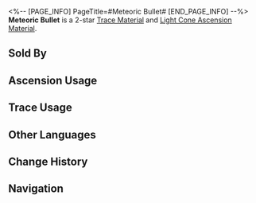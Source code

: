 <%-- [PAGE_INFO]
PageTitle=#Meteoric Bullet#
[END_PAGE_INFO] --%>
{{Item Infobox
|id          = 110191
|image       = Item Meteoric Bullet.png
|type        = Trace Material
|type2       = Light Cone Ascension Material
|invCategory = Upgrade Materials
|rarity      = 2
|effect      = 
|description = Iron pellets forged for hunting monsters. Each one bears scratches that seem to record the number of prey that perished because of it. Used to level up Traces slightly for {{Color|h|The Hunt}} characters.
|source1     = [[Calyx: SoulGlad™ Scorchsand Audition Venue]]
|source2     = [[Embers Exchange]]
|source3     = [[Omni-Synthesizer]] &mdash; Material Exchange
}}
{{Description|The Armed Archaeologists discovered these iron pellets among various types of monster fossils and bones. Radioactive dating confirmed that they were fired in an era when humanity did not yet exist, and the creatures they shot were the last remnants of a certain monster species.<br /><br />''"Death by old age is no different from death by bullet. The way of the hunter won't lead to a sacred nor sinful end."''}}
'''Meteoric Bullet''' is a 2-star [[Trace Material]] and [[Light Cone Ascension Material]].

==Sold By==
{{Shop Availability}}

==Ascension Usage==
{{Ascension Usage}}

==Trace Usage==
{{Trace Usage}}

==Other Languages==
{{Other Languages
|en   = Meteoric Bullet
|zhs  = 陨铁弹丸
|zht  = 隕鐵彈丸
|ja   = 隕鉄の弾丸
|ko   = 운철 탄환
|es   = Perdigón meteórico
|fr   = Balle météore
|ru   = Метеоритная пуля
|th   = Meteoric Bullet
|vi   = Viên Đạn Thiên Thạch
|de   = Meteoritenkugel
|id   = Meteoric Bullet
|pt   = Bala Meteórica
}}

==Change History==
{{Change History|2.2}}

==Navigation==
{{Upgrade Material Navbox}}